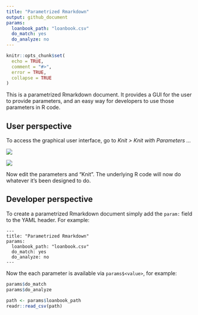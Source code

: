 ```yaml
---
title: "Parametrized Rmarkdown"
output: github_document
params:
  loanbook_path: "loanbook.csv"
  do_match: yes
  do_analyze: no
---
```


```r
knitr::opts_chunk$set(
  echo = TRUE,
  comment = "#>",
  error = TRUE,
  collapse = TRUE
)
```

This is a parametrized Rmarkdown document. It provides a GUI for the user to provide parameters, and an easy way for developers to use those parameters in R code.

## User perspective

To access the graphical user interface, go to _Knit > Knit with Parameters ..._

![](https://i.imgur.com/SgY2me1.png)

![](https://i.imgur.com/26PsRsw.png)

Now edit the parameters and "Knit". The underlying R code will now do whatever it's been designed to do.

## Developer perspective

To create a parametrized Rmarkdown document simply add the `param:` field to the YAML header. For example:

```
---
title: "Parametrized Rmarkdown"
params:
  loanbook_path: "loanbook.csv"
  do_match: yes
  do_analyze: no
---
```

Now the each parameter is available via `params$<value>`, for example:

```r
params$do_match
params$do_analyze

path <- params$loanbook_path
readr::read_csv(path)
```


